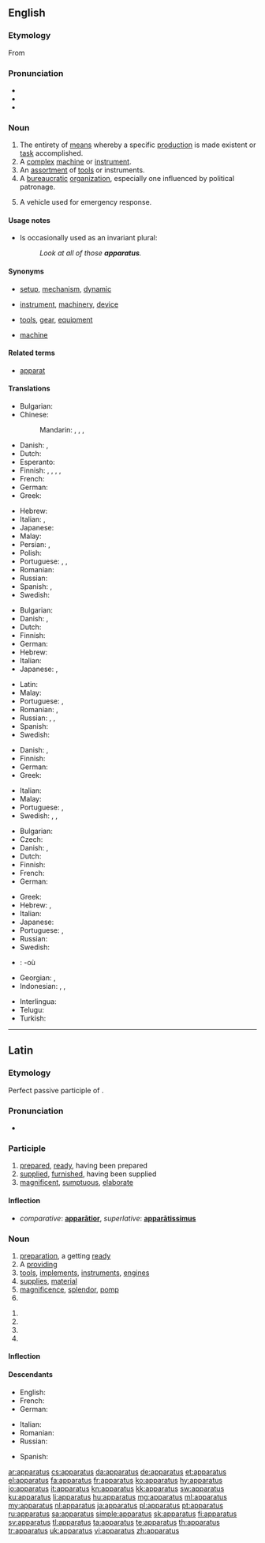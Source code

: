 {{also|apparátus}}
==English==

===Etymology===
From {{etyl|la|en}} {{m|la|apparātus}}

===Pronunciation===
* {{IPA|/æ.pəˈɹæ.təs/|/æ.pəˈɹeɪ.təs/|/æpəˈɹɑːtəs/|lang=en}}
* {{audio|en-us-apparatus.ogg|Audio (US)|lang=en}}
* {{rhymes|eɪtəs|lang=en}}

===Noun===
{{en-noun|apparatuses|apparatus}}

# The entirety of [[means]] whereby a specific [[production]] is made existent or [[task]] accomplished.
# A [[complex]] [[machine]] or [[instrument]].
# An [[assortment]] of [[tool]]s or instruments.
# A [[bureaucratic]] [[organization]], especially one influenced by political patronage.
# {{context|firefighting|lang=en}} A vehicle used for emergency response.

====Usage notes====
* Is occasionally used as an invariant plural:
*: ''Look at all of those '''apparatus'''.''

====Synonyms====
* {{sense|entirety of means}} [[setup]], [[mechanism]], [[dynamic]]
* {{sense|complex machine}} [[instrument]], [[machinery]], [[device]]
* {{sense|assortment of tools}} [[tool]]s, [[gear]], [[equipment]]
* {{sense|political patronage organization}} [[machine]]

====Related terms====
* [[apparat]]

====Translations====
{{trans-top|complex machine or instrument}}
* Bulgarian: {{t+|bg|апарат}}
* Chinese:
*: Mandarin: {{t|cmn|儀器|sc=Hani}}, {{t+|cmn|仪器|tr=yíqì|sc=Hani}}, {{t|cmn|裝置|sc=Hani}}, {{t+|cmn|装置|tr=zhuāngzhì|sc=Hani}}
* Danish: {{t+|da|apparat|n}}, {{t|da|maskineri|n}}
* Dutch: {{t+|nl|apparaat}}
* Esperanto: {{t|eo|aparato}}
* Finnish: {{t+|fi|laite}}, {{t+|fi|laitteisto}}, {{t+|fi|koneisto}}, {{t+|fi|mekanismi}}, {{t+|fi|aparaatti}}
* French: {{t+|fr|appareil|m}}
* German: {{t+|de|Apparat|m}}
* Greek: {{t+|el|σύστημα|n|sc=Grek}}
{{trans-mid}}
* Hebrew: {{t|he|מכשיר|m|tr=makhshír}}
* Italian: {{t+|it|impianto|m}}, {{t+|it|attrezzatura|f}}
* Japanese: {{t+|ja|装置|tr=そうち, sōchi|sc=Jpan}}
* Malay: {{t|ms|radas}}
* Persian: {{t+|fa|آپارات|tr=âpârât|sc=fa-Arab}}, {{t+|fa|دستگاه|tr=dastgâh|sc=fa-Arab}}
* Polish: {{t+|pl|aparat|m}}
* Portuguese: {{t+|pt|aparelho|m}}, {{t+|pt|equipamento|m}}, {{t+|pt|aparato|m}}
* Romanian: {{t+|ro|aparat|n}}
* Russian: {{t+|ru|аппара́т|m}}
* Spanish: {{t+|es|aparato|m}}, {{t+|es|equipo|m}}
* Swedish: {{t+|sv|apparat|c}}
{{trans-bottom}}

{{trans-top|assortment of tools or instruments}}
* Bulgarian: {{t+|bg|инструменти}}
* Danish: {{t+|da|apparat|n}}, {{t|da|maskineri|n}}
* Dutch: {{t+|nl|apparaat}}
* Finnish: {{t+|fi|laitteisto}}
* German: {{t+|de|Apparat|m}}
* Hebrew: {{t+|he|מנגנון|m|tr=manganón}}
* Italian: {{t+|it|apparecchio|m}}
* Japanese: {{t+|ja|装置|tr=そうち, sōchi|sc=Jpan}}, {{t+|ja|機器|tr=きき, kiki|sc=Jpan}}
{{trans-mid}}
* Latin: {{t|la|apparātus|m}}
* Malay: {{t|ms|radas}}
* Portuguese: {{t+|pt|aparato|m}}, {{t+|pt|equipamento|m}}
* Romanian: {{t+|ro|aparatură|f}}, {{t+|ro|echipament|n}}
* Russian: {{t+|ru|аппара́т|m}}, {{t+|ru|аппарату́ра|f}}, {{t+|ru|обору́дование|n}}
* Spanish: {{t+|es|aparato|m}}
* Swedish: {{t+|sv|apparat|c}}
{{trans-bottom}}

{{trans-top|given system of procedures}}
* Danish: {{t+|da|apparat|n}}, {{t|da|maskineri|n}}
* Finnish: {{t+|fi|koneisto}}
* German: {{t+|de|Apparat|m}}
* Greek: {{t+|el|σύστημα|n|sc=Grek}}
{{trans-mid}}
* Italian: {{t+|it|sistema|f}}
* Malay: {{t|ms|radas}}
* Portuguese: {{t+|pt|aparato|m}}, {{t+|pt|protocolo|m}}
* Swedish: {{t+|sv|apparat|c}}, {{t+|sv|system|n}}, {{t+|sv|mekanism|c}}
{{trans-bottom}}

{{trans-top|bureaucratic organization}}
* Bulgarian: {{t+|bg|апарат}}
* Czech: {{t|cs|aparát|m}}
* Danish: {{t+|da|apparat|n}}, {{t|da|maskineri|n}}
* Dutch: {{t+|nl|apparaat}}
* Finnish: {{t+|fi|koneisto}}
* French: {{t+|fr|appareil|m}}
* German: {{t+|de|Apparat|m}}
{{trans-mid}}
* Greek: {{t+|el|μηχανισμός|m|sc=Grek}}
* Hebrew: {{t+|he|מערכת|f|tr=ma'arékhet}}, {{t+|he|מנגנון|m|tr=manganón}}
* Italian: {{t+|it|sistema|f}}
* Japanese: {{t+|ja|機構|tr=きこう, kikō|sc=Jpan}}
* Portuguese: {{t+|pt|sistema|m}}, {{t+|pt|aparato|m}}
* Russian: {{t+|ru|аппара́т|m}}
* Swedish: {{t+|sv|apparat|c}}
{{trans-bottom}}

{{trans-top|a vehicle used for emergency response}}
{{trans-mid}}
{{trans-bottom}}

{{checktrans-top}}
* {{ttbc|br}}: {{t-check|br|ardivink|m}} -où
* Georgian: {{t-check|ka|ინსტრუმენტი}}, {{t-check|ka|ხელსაწყო}}
* Indonesian: {{t-check|id|alat|alt=peralatan}}, {{t-check|id|lengkap|alt=perlengkapan}}, {{t-check|id|perkakas}}
{{trans-mid}}
* Interlingua: {{t-check|ia|apparato}}
* Telugu: {{t+check|te|పరికరం}}
* Turkish: {{t+check|tr|mekanizma}}
{{trans-bottom}}

----

==Latin==

===Etymology===
Perfect passive participle of {{m|la|apparō||prepare}}.

===Pronunciation===
* {{la-pronunc|apparātus}}

===Participle===
{{la-perfect participle|apparat|apparāt}}

# [[prepared]], [[ready]], having been prepared
# [[supplied]], [[furnished]], having been supplied
# [[magnificent]], [[sumptuous]], [[elaborate]]

====Inflection====
{{la-decl-1&2|apparāt}}

* ''comparative'': '''[[apparatior|apparātior]]''', ''superlative'': '''[[aparatissimus|apparātissimus]]'''

===Noun===
{{la-noun|apparātus|apparatus|apparātūs|m|fourth}}

# [[preparation]], a getting [[ready]]
# A [[providing]]
# [[tool]]s, [[implement]]s, [[instrument]]s, [[engine]]s
# [[supply|supplies]], [[material]]
# [[magnificence]], [[splendor]], [[pomp]]
# {{inflection of|apparātus||voc|s|lang=la}}

{{la-noun-form|apparātūs}} {{g|m}}
# {{inflection of|apparātus||gen|s|lang=la}}
# {{inflection of|apparātus||nom|p|lang=la}}
# {{inflection of|apparātus||acc|p|lang=la}}
# {{inflection of|apparātus||voc|p|lang=la}}

====Inflection====
{{la-decl-4th|apparāt}}

====Descendants====
{{top2}}
* English: {{l|en|apparatus}}
* French: {{l|fr|apparat}}
* German: {{l|de|Apparat}} {{gloss|apparatus, phone}}
{{mid2}}
* Italian: {{l|it|apparato}}
* Romanian: {{l|ro|aparat}}
* Russian: {{l|ru|аппара́т}} {{gloss|apparatus, camera}}
{{bottom}}
* Spanish: {{l|es|aparato}}

[[ar:apparatus]]
[[cs:apparatus]]
[[da:apparatus]]
[[de:apparatus]]
[[et:apparatus]]
[[el:apparatus]]
[[fa:apparatus]]
[[fr:apparatus]]
[[ko:apparatus]]
[[hy:apparatus]]
[[io:apparatus]]
[[it:apparatus]]
[[kn:apparatus]]
[[kk:apparatus]]
[[sw:apparatus]]
[[ku:apparatus]]
[[li:apparatus]]
[[hu:apparatus]]
[[mg:apparatus]]
[[ml:apparatus]]
[[my:apparatus]]
[[nl:apparatus]]
[[ja:apparatus]]
[[pl:apparatus]]
[[pt:apparatus]]
[[ru:apparatus]]
[[sa:apparatus]]
[[simple:apparatus]]
[[sk:apparatus]]
[[fi:apparatus]]
[[sv:apparatus]]
[[tl:apparatus]]
[[ta:apparatus]]
[[te:apparatus]]
[[th:apparatus]]
[[tr:apparatus]]
[[uk:apparatus]]
[[vi:apparatus]]
[[zh:apparatus]]
